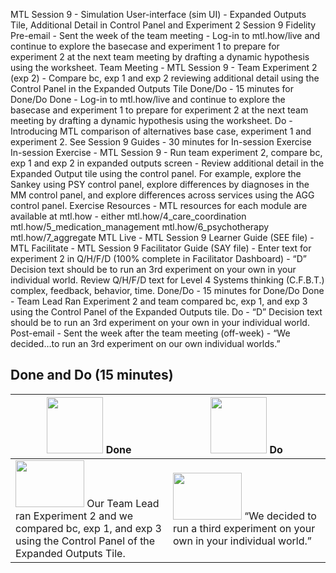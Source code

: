 MTL Session 9 - Simulation User-interface (sim UI) - Expanded Outputs Tile, Additional Detail in Control Panel and Experiment 2
 Session 9 Fidelity
Pre-email - Sent the week of the team meeting - Log-in to mtl.how/live and continue to explore the basecase and experiment 1 to prepare for experiment 2 at the next team meeting by drafting a dynamic hypothesis using the worksheet.
Team Meeting - MTL Session 9 - Team Experiment 2 (exp 2) - Compare bc, exp 1 and exp 2 reviewing additional detail using the Control Panel in the Expanded Outputs Tile
Done/Do - 15 minutes for Done/Do
Done - Log-in to mtl.how/live and continue to explore the basecase and experiment 1 to prepare for experiment 2 at the next team meeting by drafting a dynamic hypothesis using the worksheet.
Do - Introducing MTL comparison of alternatives base case, experiment 1 and experiment 2.
See Session 9 Guides - 30 minutes for In-session Exercise
In-session Exercise - MTL Session 9 - Run team experiment 2, compare bc, exp 1 and exp 2 in expanded outputs screen - Review additional detail in the Expanded Output tile using the control panel. For example, explore the Sankey using PSY control panel, explore differences by diagnoses in the MM control panel, and explore differences across services using the AGG control panel.
Exercise Resources - MTL resources for each module are available at mtl.how - either mtl.how/4_care_coordination mtl.how/5_medication_management mtl.how/6_psychotherapy mtl.how/7_aggregate
MTL Live - MTL Session 9 Learner Guide (SEE file) -
MTL Facilitate - MTL Session 9 Facilitator Guide (SAY file) - Enter text for experiment 2 in Q/H/F/D (100% complete in Facilitator Dashboard) - "D" Decision text should be to run an 3rd experiment on your own in your individual world. Review Q/H/F/D text for Level 4 Systems thinking (C.F.B.T.) complex, feedback, behavior, time.
Done/Do - 15 minutes for Done/Do
Done - Team Lead Ran Experiment 2 and team compared bc, exp 1, and exp 3 using the Control Panel of the Expanded Outputs tile.
Do - "D" Decision text should be to run an 3rd experiment on your own in your individual world.
Post-email - Sent the week after the team meeting (off-week) - "We decided...to run an 3rd experiment on our own individual worlds."

## Done and Do (15 minutes)
<!-- Do/Done Tables -->
| <img src = "https://raw.githubusercontent.com/lzim/teampsd/hexagon_icons/np_hexagon-check-mark_309690_003F72.png" height = "90" width = "90"> **Done** | <img src = "https://raw.githubusercontent.com/lzim/teampsd/hexagon_icons/np_synchronize_778914_003F72.png" height = "90" width = "90"> **Do** |
| --- | --- | 
| [<img src = "https://raw.githubusercontent.com/lzim/teampsd/master/resources/logos/mtl_how_sim.png" height = "75" width = "110">](http://mtl.how/sim) Our Team Lead ran Experiment 2 and we compared bc, exp 1, and exp 3 using the Control Panel of the Expanded Outputs Tile. | [<img src = "https://raw.githubusercontent.com/lzim/teampsd/master/resources/logos/mtl_how_sim.png" height = "75" width = "110">](http://mtl.how/sim) “We decided to run a third experiment on your own in your individual world.”|
